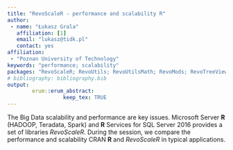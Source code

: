 ```yaml
---
title: "RevoScaleR - performance and scalability R"
author:
 - name: "Łukasz Grala"
   affiliation: [1]
   email: "lukasz@tidk.pl"
   contact: yes
affiliation:
 - "Poznan University of Technology"
keywords: "performance; scalability"
packages: "RevoScaleR; RevoUtils; RevoUtilsMath; RevoMods; RevoTreeView; RevoPemaR"
# bibliography: bibliography.bib
output:  
        erum::erum_abstract:
                  keep_tex: TRUE
---
```


The Big Data scalability and performance are key issues.
Microsoft Server **R** (HADOOP, Teradata, Spark) and **R** Services for SQL Server 2016 provides a set of libraries *RevoScaleR*. During the session, we compare the performance and scalability CRAN **R** and *RevoScaleR* in typical applications.

<!--  -->
<!--  -->
<!--  -->
